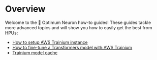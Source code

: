 <!---
Copyright 2023 The HuggingFace Team. All rights reserved.

Licensed under the Apache License, Version 2.0 (the "License");
you may not use this file except in compliance with the License.
You may obtain a copy of the License at

    http://www.apache.org/licenses/LICENSE-2.0

Unless required by applicable law or agreed to in writing, software
distributed under the License is distributed on an "AS IS" BASIS,
WITHOUT WARRANTIES OR CONDITIONS OF ANY KIND, either express or implied.
See the License for the specific language governing permissions and
limitations under the License.
-->

# Overview

Welcome to the 🤗 Optimum Neuron how-to guides!
These guides tackle more advanced topics and will show you how to easily get the best from HPUs:

- [How to setup AWS Trainium instance](./setup_aws_instance)
- [How to fine-tune a Transformers model with AWS Trainium](../tutorials/getting_started)
- [Trainium model cache](./cache_system)
